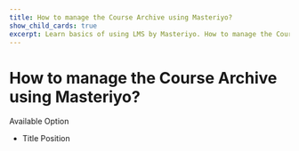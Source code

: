 ---
title: How to manage the Course Archive using Masteriyo?
show_child_cards: true
excerpt: Learn basics of using LMS by Masteriyo. How to manage the Course Archive using Masteriyo
---

# How to manage the Course Archive using Masteriyo?

Available Option

- Title Position

